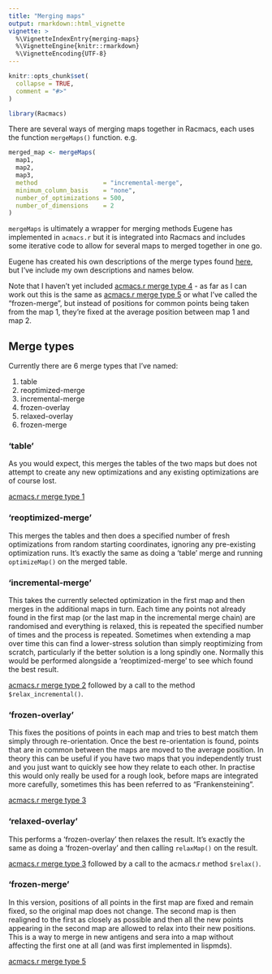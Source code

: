 ```yaml
---
title: "Merging maps"
output: rmarkdown::html_vignette
vignette: >
  %\VignetteIndexEntry{merging-maps}
  %\VignetteEngine{knitr::rmarkdown}
  %\VignetteEncoding{UTF-8}
---
```


```r
knitr::opts_chunk$set(
  collapse = TRUE,
  comment = "#>"
)
```

```r
library(Racmacs)
```

There are several ways of merging maps together in Racmacs, each uses the function `mergeMaps()` function. e.g.

```r
merged_map <- mergeMaps(
  map1,
  map2,
  map3,
  method                  = "incremental-merge",
  minimum_column_basis    = "none",
  number_of_optimizations = 500,
  number_of_dimensions    = 2
)
```

`mergeMaps` is ultimately a wrapper for merging methods Eugene has implemented in `acmacs.r` but it is integrated into Racmacs and includes some iterative code to allow for several maps to merged together in one go.

Eugene has created his own descriptions of the merge types found [here](https://github.com/acorg/acmacs-chart-2/blob/master/doc/merge-types.org), but I've include my own descriptions and names below.

Note that I haven't yet included [acmacs.r merge type 4](https://github.com/acorg/acmacs-chart-2/blob/master/doc/merge-types.org#merge-type-4) - as far as I can work out this is the same as [acmacs.r merge type 5](https://github.com/acorg/acmacs-chart-2/blob/master/doc/merge-types.org#merge-type-5) or what I've called the "frozen-merge", but instead of positions for common points being taken from the map 1, they're fixed at the average position between map 1 and map 2.

## Merge types
Currently there are 6 merge types that I've named:

1. table
2. reoptimized-merge
3. incremental-merge
4. frozen-overlay
5. relaxed-overlay
5. frozen-merge

### 'table'
As you would expect, this merges the tables of the two maps but does not attempt to create any new optimizations and any existing optimizations are of course lost.

[acmacs.r merge type 1](https://github.com/acorg/acmacs-chart-2/blob/master/doc/merge-types.org#merge-type-1)

### 'reoptimized-merge'
This merges the tables and then does a specified number of fresh optimizations from random starting coordinates, ignoring any pre-existing optimization runs. It's exactly the same as doing a 'table' merge and running `optimizeMap()` on the merged table.

### 'incremental-merge'
This takes the currently selected optimization in the first map and then merges in the additional maps in turn. Each time any points not already found in the first map (or the last map in the incremental merge chain) are randomised and everything is relaxed, this is repeated the specified number of times and the process is repeated. Sometimes when extending a map over time this can find a lower-stress solution than simply reoptimizing from scratch, particularly if the better solution is a long spindly one. Normally this would be performed alongside a 'reoptimized-merge' to see which found the best result.

[acmacs.r merge type 2](https://github.com/acorg/acmacs-chart-2/blob/master/doc/merge-types.org#merge-type-2) followed by a call to the method `$relax_incremental()`.

### 'frozen-overlay'
This fixes the positions of points in each map and tries to best match them simply through re-orientation. Once the best re-orientation is found, points that are in common between the maps are moved to the average position. In theory this can be useful if you have two maps that you independently trust and you just want to quickly see how they relate to each other. In practise this would only really be used for a rough look, before maps are integrated more carefully, sometimes this has been referred to as "Frankensteining".

[acmacs.r merge type 3](https://github.com/acorg/acmacs-chart-2/blob/master/doc/merge-types.org#merge-type-3)

### 'relaxed-overlay'
This performs a 'frozen-overlay' then relaxes the result. It's exactly the same as doing a 'frozen-overlay' and then calling `relaxMap()` on the result.

[acmacs.r merge type 3](https://github.com/acorg/acmacs-chart-2/blob/master/doc/merge-types.org#merge-type-3) followed by a call to the acmacs.r method `$relax()`.

### 'frozen-merge'
In this version, positions of all points in the first map are fixed and remain fixed, so the original map
does not change. The second map is then realigned to the first as closely as possible and then all the new
points appearing in the second map are allowed to relax into their new positions. This is a way to merge in
new antigens and sera into a map without affecting the first one at all (and was first implemented in lispmds).

[acmacs.r merge type 5](https://github.com/acorg/acmacs-chart-2/blob/master/doc/merge-types.org#merge-type-5)


